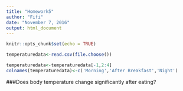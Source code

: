 ```yaml
---
title: "Homework5"
author: "Fifi"
date: "November 7, 2016"
output: html_document
---
```


```r
knitr::opts_chunk$set(echo = TRUE)
```


```r
temperaturedata<-read.csv(file.choose())
```

```r
temperaturedata<-temperaturedata[-1,2:4]
colnames(temperaturedata)<-c('Morning','After Breakfast','Night')
```


###Does body temperature change significantly after eating?
```r

```